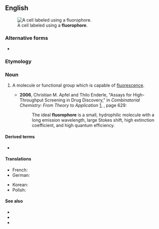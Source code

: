 ==English==
[[Image:FISH 13 21.jpg|thumb|A cell labeled using a '''fluorophore'''.]]

===Alternative forms===
* {{l|en|fluorophor}}

===Etymology===
{{confix|en|fluoro|phore}}

===Noun===
{{en-noun}}
{{wikipedia}}

# {{lb|en|biochemistry}} A molecule or functional group which is capable of [[fluorescence]].
#* '''2006''', Christian M. Apfel and Thilo Enderle, "Assays for High-Throughput Screening in Drug Discovery," in ''Combinatorial Chemistry: From Theory to Application'' [http://books.google.com/books?id=LJHUbaMr1usC], {{ISBN|3527607382}}, page 629:
#*: The ideal '''fluorophore''' is a small, hydrophilic molecule with a long emission wavelength, large Stokes shift, high extinction coefficient, and high quantum efficiency.

====Derived terms====
* {{l|en|fluorophoric}}

====Translations====
{{trans-top|molecule capable of fluorescence}}
* French: {{t+|fr|fluorophore|m}}
* German: {{t|de|Fluorophor|m}}
{{trans-mid}}
* Korean: {{t|ko|형광물질}}
* Polish: {{t|pl|fluorofor}}
{{trans-bottom}}

====See also====
* {{l|en|chromophore}}
* {{l|en|FISH}}
* {{l|en|fluorochrome}}